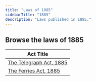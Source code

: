 ```yaml
---
title: "Laws of 1885"
sidebarTitle: "1885"
description: "Laws published in 1885."
---
```


## Browse the laws of 1885

| Act Title |
|-----------|
| [The Telegraph Act, 1885](/laws/act-55) |
| [The Ferries Act, 1885](/laws/act-54) |
